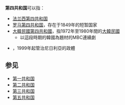 '''第四共和国'''可以指：
* [[法兰西第四共和国|法兰西第四共和国]]
* [[罗马共和国_(19世纪)|罗马第四共和国]]，存在于1849年的短暂国家
* [[第四共和國_(大韓民國)|大韓民國第四共和國]]，指1972年至1980年間的[[大韓民國|大韓民國]]
** 以這段時期的韓國為題材的MBC連續劇{{tsl|ko|제4공화국 (드라마)|第四共和國 (電視劇)}}
* {{Link-en|尼日利亞第四共和國|Fourth Nigerian Republic}}，1999年起管治尼日利亞的政體

==参见==
*[[第一共和国|第一共和国]]
*[[第二共和国|第二共和国]]
*[[第三共和国|第三共和国]]
*[[第五共和国|第五共和国]]

{{disambig|cat=五字消歧义}}